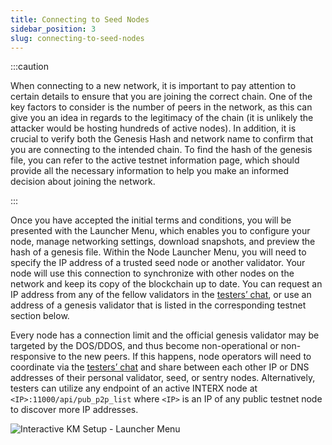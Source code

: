 ```yaml
---
title: Connecting to Seed Nodes
sidebar_position: 3
slug: connecting-to-seed-nodes
---
```





:::caution

When connecting to a new network, it is important to pay attention to certain details to ensure that you are joining the correct chain. One of the key factors to consider is the number of peers in the network, as this can give you an idea in regards to the legitimacy of the chain (it is unlikely the attacker would be hosting hundreds of active nodes). In addition, it is crucial to verify both the Genesis Hash and network name to confirm that you are connecting to the intended chain. To find the hash of the genesis file, you can refer to the active testnet information page, which should provide all the necessary information to help you make an informed decision about joining the network.

:::




Once you have accepted the initial terms and conditions, you will be presented with the Launcher Menu, which enables you to configure your node, manage networking settings, download snapshots, and preview the hash of a genesis file. Within the Node Launcher Menu, you will need to specify the IP address of a trusted seed node or another validator. Your node will use this connection to synchronize with other nodes on the network and keep its copy of the blockchain up to date. You can request an IP address from any of the fellow validators in the [testers’ chat](https://testers.kira.network/), or use an address of a genesis validator that is listed in the corresponding testnet section below.


Every node has a connection limit and the official genesis validator may be targeted by the DOS/DDOS, and thus become non-operational or non-responsive to the new peers. If this happens, node operators will need to coordinate via the [testers’ chat](https://testers.kira.network/) and share between each other IP or DNS addresses of their personal validator, seed, or sentry nodes. Alternatively, testers can utilize any endpoint of an active INTERX node at `<IP>:11000/api/pub_p2p_list` where `<IP>` is an IP of any public testnet node to discover more IP addresses.


![Interactive KM Setup - Launcher Menu](/notion_imgs/2032290687.png)


